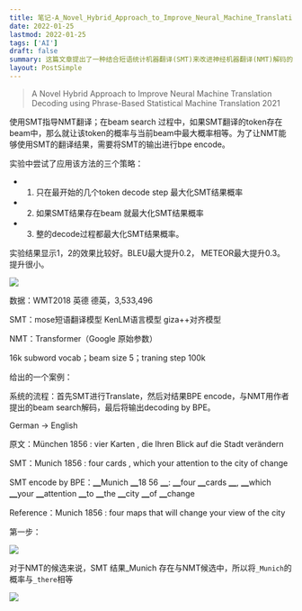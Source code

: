 ```yaml
---
title: 笔记-A_Novel_Hybrid_Approach_to_Improve_Neural_Machine_Translation_Decoding_using_Phrase-Based_Statistical_Machine_Translation
date: 2022-01-25
lastmod: 2022-01-25
tags: ['AI']
draft: false
summary: 这篇文章提出了一种结合短语统计机器翻译(SMT)来改进神经机器翻译(NMT)解码的混合方法。在beam search过程中,如果SMT翻译的token存在于beam中,就将其概率提升至beam中的最大概率。实验结果显示,该方法在某些策略下可以小幅提升BLEU和METEOR分数。
layout: PostSimple
---
```


> A Novel Hybrid Approach to Improve Neural Machine Translation Decoding using Phrase-Based Statistical Machine Translation 2021

使用SMT指导NMT翻译；在beam search 过程中，如果SMT翻译的token存在beam中，那么就让该token的概率与当前beam中最大概率相等。为了让NMT能够使用SMT的翻译结果，需要将SMT的输出进行bpe encode。

实验中尝试了应用该方法的三个策略：

- 1. 只在最开始的几个token decode step 最大化SMT结果概率
- 2. 如果SMT结果存在beam 就最大化SMT结果概率
- 3. 整的decode过程都最大化SMT结果概率。

实验结果显示1，2的效果比较好。BLEU最大提升0.2， METEOR最大提升0.3。提升很小。

![](https://tz-1256822507.cos.ap-hongkong.myqcloud.com/typora/2022-01-984562737.png)

数据：WMT2018 英德 德英，3,533,496

SMT：mose短语翻译模型 KenLM语言模型 giza++对齐模型

NMT：Transformer（Google 原始参数）

16k subword vocab；beam size 5；traning step 100k

给出的一个案例：

系统的流程：首先SMT进行Translate，然后对结果BPE encode，与NMT用作者提出的beam search解码，最后将输出decoding by BPE。

German -> English

原文：München 1856 : vier Karten , die Ihren Blick auf die Stadt verändern

SMT：Munich 1856 : four cards , which your attention to the city of change

SMT encode by BPE：▁Munich ▁18 56 ▁: ▁four ▁cards ▁, ▁which ▁your ▁attention ▁to ▁the ▁city ▁of ▁change

Reference：Munich 1856 : four maps that will change your view of the city

第一步：

![](https://tz-1256822507.cos.ap-hongkong.myqcloud.com/typora/2022-01-3546663524.png)

对于NMT的候选来说，SMT 结果\_Munich 存在与NMT候选中，所以将`_Munich`的概率与`_there`相等

![](https://tz-1256822507.cos.ap-hongkong.myqcloud.com/typora/2022-01-2282842410.png)
